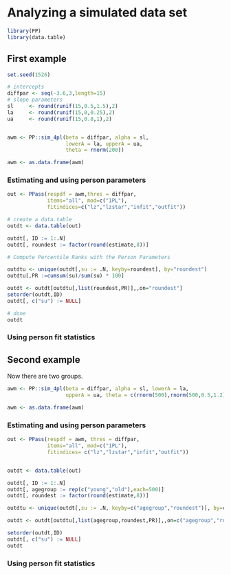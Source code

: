 <!--
%\VignetteEngine{knitr::knitr}
%\VignetteIndexEntry{Getting started with Personfit in PP}
-->
# Analyzing a simulated data set


```r

library(PP)
library(data.table)

```

## First example

```r
set.seed(1526)

# intercepts
diffpar <- seq(-3.6,3,length=15)
# slope parameters
sl     <- round(runif(15,0.5,1.5),2)
la     <- round(runif(15,0,0.25),2)
ua     <- round(runif(15,0.8,1),2)


awm <- PP::sim_4pl(beta = diffpar, alpha = sl,
                   lowerA = la, upperA = ua,
                   theta = rnorm(200))

awm <- as.data.frame(awm)
```

### Estimating and using person parameters 

```r
out <- PPass(respdf = awm,thres = diffpar,
             items="all", mod=c("1PL"), 
             fitindices=c("lz","lzstar","infit","outfit"))

# create a data.table
outdt <- data.table(out)

outdt[, ID := 1:.N]
outdt[, roundest := factor(round(estimate,8))]

# Compute Percentile Ranks with the Person Parameters

outdtu <- unique(outdt[,su := .N, keyby=roundest], by="roundest")
outdtu[,PR :=cumsum(su)/sum(su) * 100]

outdt <- outdt[outdtu[,list(roundest,PR)],,on="roundest"]
setorder(outdt,ID)
outdt[, c("su") := NULL]

# done
outdt
```


### Using person fit statistics 







## Second example


Now there are two groups.

```r

awm <- PP::sim_4pl(beta = diffpar, alpha = sl, lowerA = la, 
                   upperA = ua, theta = c(rnorm(500),rnorm(500,0.5,1.2)))

awm <- as.data.frame(awm)


```

### Estimating and using person parameters 

```r
out <- PPass(respdf = awm, thres = diffpar, 
             items="all", mod=c("1PL"), 
             fitindices= c("lz","lzstar","infit","outfit"))


outdt <- data.table(out)

outdt[, ID := 1:.N]
outdt[, agegroup := rep(c("young","old"),each=500)]
outdt[, roundest := factor(round(estimate,8))]

outdtu <- unique(outdt[,su := .N, keyby=c("agegroup","roundest")], by=c("agegroup","roundest"))[,PR :=cumsum(su)/sum(su) * 100, by=agegroup]

outdt <- outdt[outdtu[,list(agegroup,roundest,PR)],,on=c("agegroup","roundest")]

setorder(outdt,ID)
outdt[, c("su") := NULL]
outdt
```

### Using person fit statistics 






